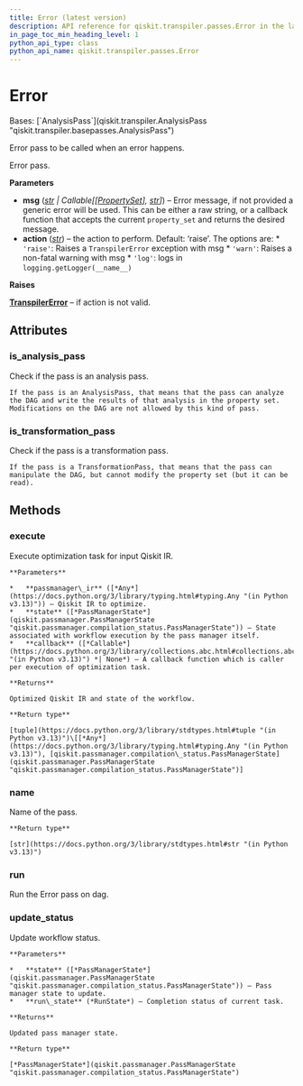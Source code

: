```yaml
---
title: Error (latest version)
description: API reference for qiskit.transpiler.passes.Error in the latest version of qiskit
in_page_toc_min_heading_level: 1
python_api_type: class
python_api_name: qiskit.transpiler.passes.Error
---
```


# Error

<Class id="qiskit.transpiler.passes.Error" isDedicatedPage={true} github="https://github.com/Qiskit/qiskit/tree/stable/2.1/qiskit/transpiler/passes/utils/error.py#L23-L69" signature="qiskit.transpiler.passes.Error(*args, **kwargs)" modifiers="class">
  Bases: [`AnalysisPass`](qiskit.transpiler.AnalysisPass "qiskit.transpiler.basepasses.AnalysisPass")

  Error pass to be called when an error happens.

  Error pass.

  **Parameters**

  *   **msg** ([*str*](https://docs.python.org/3/library/stdtypes.html#str "(in Python v3.13)") *| Callable\[\[*[*PropertySet*](qiskit.passmanager.PropertySet "qiskit.passmanager.PropertySet")*],* [*str*](https://docs.python.org/3/library/stdtypes.html#str "(in Python v3.13)")*]*) – Error message, if not provided a generic error will be used. This can be either a raw string, or a callback function that accepts the current `property_set` and returns the desired message.
  *   **action** ([*str*](https://docs.python.org/3/library/stdtypes.html#str "(in Python v3.13)")) – the action to perform. Default: ‘raise’. The options are: \* `'raise'`: Raises a `TranspilerError` exception with msg \* `'warn'`: Raises a non-fatal warning with msg \* `'log'`: logs in `logging.getLogger(__name__)`

  **Raises**

  [**TranspilerError**](transpiler#qiskit.transpiler.TranspilerError "qiskit.transpiler.TranspilerError") – if action is not valid.

  ## Attributes

  ### is\_analysis\_pass

  <Attribute id="qiskit.transpiler.passes.Error.is_analysis_pass">
    Check if the pass is an analysis pass.

    If the pass is an AnalysisPass, that means that the pass can analyze the DAG and write the results of that analysis in the property set. Modifications on the DAG are not allowed by this kind of pass.
  </Attribute>

  ### is\_transformation\_pass

  <Attribute id="qiskit.transpiler.passes.Error.is_transformation_pass">
    Check if the pass is a transformation pass.

    If the pass is a TransformationPass, that means that the pass can manipulate the DAG, but cannot modify the property set (but it can be read).
  </Attribute>

  ## Methods

  ### execute

  <Function id="qiskit.transpiler.passes.Error.execute" github="https://github.com/Qiskit/qiskit/tree/stable/2.1/qiskit/passmanager/base_tasks.py#L72-L118" signature="execute(passmanager_ir, state, callback=None)">
    Execute optimization task for input Qiskit IR.

    **Parameters**

    *   **passmanager\_ir** ([*Any*](https://docs.python.org/3/library/typing.html#typing.Any "(in Python v3.13)")) – Qiskit IR to optimize.
    *   **state** ([*PassManagerState*](qiskit.passmanager.PassManagerState "qiskit.passmanager.compilation_status.PassManagerState")) – State associated with workflow execution by the pass manager itself.
    *   **callback** ([*Callable*](https://docs.python.org/3/library/collections.abc.html#collections.abc.Callable "(in Python v3.13)") *| None*) – A callback function which is caller per execution of optimization task.

    **Returns**

    Optimized Qiskit IR and state of the workflow.

    **Return type**

    [tuple](https://docs.python.org/3/library/stdtypes.html#tuple "(in Python v3.13)")\[[*Any*](https://docs.python.org/3/library/typing.html#typing.Any "(in Python v3.13)"), [qiskit.passmanager.compilation\_status.PassManagerState](qiskit.passmanager.PassManagerState "qiskit.passmanager.compilation_status.PassManagerState")]
  </Function>

  ### name

  <Function id="qiskit.transpiler.passes.Error.name" github="https://github.com/Qiskit/qiskit/tree/stable/2.1/qiskit/passmanager/base_tasks.py#L68-L70" signature="name()">
    Name of the pass.

    **Return type**

    [str](https://docs.python.org/3/library/stdtypes.html#str "(in Python v3.13)")
  </Function>

  ### run

  <Function id="qiskit.transpiler.passes.Error.run" github="https://github.com/Qiskit/qiskit/tree/stable/2.1/qiskit/transpiler/passes/utils/error.py#L48-L69" signature="run(_)">
    Run the Error pass on dag.
  </Function>

  ### update\_status

  <Function id="qiskit.transpiler.passes.Error.update_status" github="https://github.com/Qiskit/qiskit/tree/stable/2.1/qiskit/passmanager/base_tasks.py#L120-L138" signature="update_status(state, run_state)">
    Update workflow status.

    **Parameters**

    *   **state** ([*PassManagerState*](qiskit.passmanager.PassManagerState "qiskit.passmanager.compilation_status.PassManagerState")) – Pass manager state to update.
    *   **run\_state** (*RunState*) – Completion status of current task.

    **Returns**

    Updated pass manager state.

    **Return type**

    [*PassManagerState*](qiskit.passmanager.PassManagerState "qiskit.passmanager.compilation_status.PassManagerState")
  </Function>
</Class>

